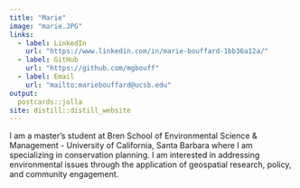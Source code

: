 ```yaml
---
title: "Marie"
image: "marie.JPG"
links:
  - label: LinkedIn
    url: "https://www.linkedin.com/in/marie-bouffard-1bb36a12a/"
  - label: GitHub
    url: "https://github.com/mgbouff"
  - label: Email
    url: "mailto:mariebouffard@ucsb.edu"
output:
  postcards::jolla
site: distill::distill_website
---
```

 
I am a master's student at Bren School of Environmental Science & Management - University of California, Santa Barbara where I am specializing in conservation planning. I am interested in addressing environmental issues through the application of geospatial research, policy, and community engagement. 

